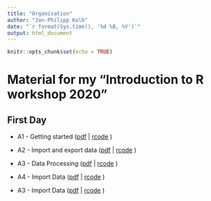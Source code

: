 ```yaml
---
title: "Organisation"
author: "Jan-Philipp Kolb"
date: "`r format(Sys.time(), '%d %B, %Y')`"
output: html_document
---
```


```r
knitr::opts_chunk$set(echo = TRUE)
```

<!--
# Introduction to R 2020
-->


# Material for my "Introduction to R workshop 2020" 

## First Day

- A1 - Getting started ([pdf](https://github.com/Japhilko/intror2020/blob/master/slides/A1_GettingStarted.pdf) | [rcode](https://github.com/Japhilko/intror2020/blob/master/code/A1_GettingStarted.R) )

- A2 - Import and export data ([pdf](https://github.com/Japhilko/intror2020/blob/master/slides/A2_DataImport.pdf) | [rcode](https://github.com/Japhilko/intror2020/blob/master/code/A2_DataImport.R) )

- A3 - Data Processing ([pdf](https://github.com/Japhilko/intror2020/blob/master/slides/A3_DataProcessing.Rmd) | [rcode](https://github.com/Japhilko/intror2020/blob/master/code/A3_DataProcessing.R) )

- A4 - Import Data ([pdf]() | [rcode]() )

- A3 - Import Data ([pdf]() | [rcode]() )

